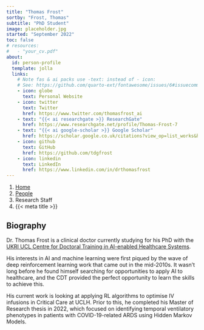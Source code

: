 ```yaml
---
title: "Thomas Frost"
sortby: "Frost, Thomas"
subtitle: "PhD Student"
image: placeholder.jpg
started: "September 2022"
toc: false
# resources: 
#   - "your_cv.pdf"
about:
  id: person-profile
  template: jolla
  links:
    # Note fas & ai packs use -text: instead of - icon:
    # See: https://github.com/quarto-ext/fontawesome/issues/6#issuecomment-1188620081
    - icon: globe
      text: Personal Website
    - icon: twitter
      text: Twitter
      href: https://www.twitter.com/thomasfrost_ai
    - text: "{{< ai researchgate >}} ResearchGate"
      href: https://www.researchgate.net/profile/Thomas-Frost-7
    - text: "{{< ai google-scholar >}} Google Scholar"
      href: https://scholar.google.co.uk/citations?view_op=list_works&hl=en&user=v7sjR-IAAAAJ&gmla=AJsN-F5BDDcoCD1zlloYsAcXuV3GyKxV6zmvF_tyzwDEPOI4TYyAHJSoFSuCxRxHMw52t4NstBuFhEyXu7SsnIHI9ke5xCCdKRxs4oyM-my-DPByufA81sTEmVRG_hJagK8tKUImvqvF
    - icon: github
      text: GitHub
      href: https://github.com/tdgfrost
    - icon: linkedin
      text: LinkedIn
      href: https://www.linkedin.com/in/drthomasfrost
---
```


```{=html}
<nav aria-label="breadcrumb">
  <ol class="breadcrumb">
    <li class="breadcrumb-item"><a href="../../index.html">Home</a></li>
    <li class="breadcrumb-item"><a href="../../people.html">People</a></li>
    <li class="breadcrumb-item active">Research Staff</li>
    <li class="breadcrumb-item active" aria-current="page">{{< meta title >}}</li>
  </ol>
</nav>
```

:::{#person-profile}
:::

## Biography

Dr. Thomas Frost is a clinical doctor currently studying for his PhD with the [UKRI UCL Centre for Doctoral Training in AI-enabled Healthcare Systems](https://www.ucl.ac.uk/aihealth-cdt/). 

His interests in AI and machine learning were first piqued by the wave of deep reinforcement learning work that came out in the mid-2010s. It wasn't long before he found himself searching for opportunities to apply AI to healthcare, and the CDT provided the perfect opportunity to learn the skills to achieve this.

His current work is looking at applying RL algorithms to optimise IV infusions in Critical Care at UCLH. Prior to this, he completed his Master of Research thesis in 2022, which focused on identifying temporal ventilatory phenotypes in patients with COVID-19-related ARDS using Hidden Markov Models.
